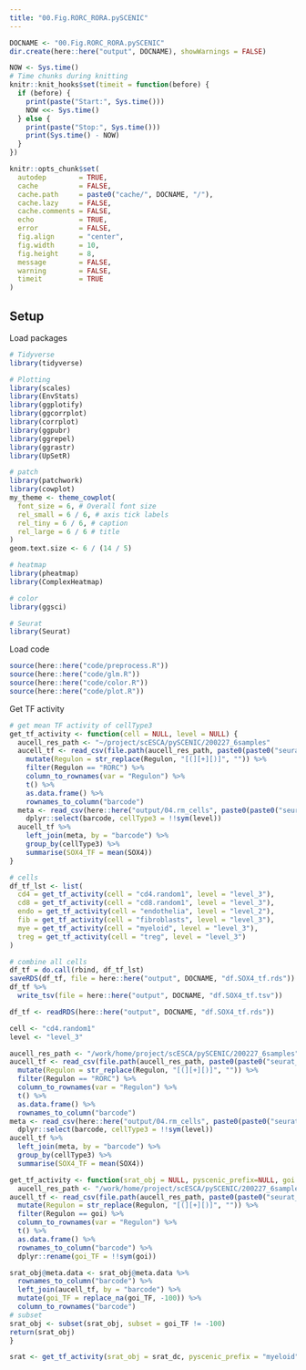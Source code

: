 ```yaml
---
title: "00.Fig.RORC_RORA.pySCENIC"
---
```


```r
DOCNAME <- "00.Fig.RORC_RORA.pySCENIC"
dir.create(here::here("output", DOCNAME), showWarnings = FALSE)

NOW <- Sys.time()
# Time chunks during knitting
knitr::knit_hooks$set(timeit = function(before) {
  if (before) {
    print(paste("Start:", Sys.time()))
    NOW <<- Sys.time()
  } else {
    print(paste("Stop:", Sys.time()))
    print(Sys.time() - NOW)
  }
})

knitr::opts_chunk$set(
  autodep        = TRUE,
  cache          = FALSE,
  cache.path     = paste0("cache/", DOCNAME, "/"),
  cache.lazy     = FALSE,
  cache.comments = FALSE,
  echo           = TRUE,
  error          = FALSE,
  fig.align      = "center",
  fig.width      = 10,
  fig.height     = 8,
  message        = FALSE,
  warning        = FALSE,
  timeit         = TRUE
)
```

## Setup

Load packages

```r
# Tidyverse
library(tidyverse)

# Plotting
library(scales)
library(EnvStats)
library(ggplotify)
library(ggcorrplot)
library(corrplot)
library(ggpubr)
library(ggrepel)
library(ggrastr)
library(UpSetR)

# patch
library(patchwork)
library(cowplot)
my_theme <- theme_cowplot(
  font_size = 6, # Overall font size
  rel_small = 6 / 6, # axis tick labels
  rel_tiny = 6 / 6, # caption
  rel_large = 6 / 6 # title
)
geom.text.size <- 6 / (14 / 5)

# heatmap
library(pheatmap)
library(ComplexHeatmap)

# color
library(ggsci)

# Seurat
library(Seurat)
```

Load code

```r
source(here::here("code/preprocess.R"))
source(here::here("code/glm.R"))
source(here::here("code/color.R"))
source(here::here("code/plot.R"))
```














Get TF activity

```r
# get mean TF activity of cellType3
get_tf_activity <- function(cell = NULL, level = NULL) {
  aucell_res_path <- "~/project/scESCA/pySCENIC/200227_6samples"
  aucell_tf <- read_csv(file.path(aucell_res_path, paste0(paste0("seurat_", cell), ".TF.auc_mtx.csv"))) %>%
    mutate(Regulon = str_replace(Regulon, "[(][+][)]", "")) %>%
    filter(Regulon == "RORC") %>%
    column_to_rownames(var = "Regulon") %>%
    t() %>%
    as.data.frame() %>%
    rownames_to_column("barcode")
  meta <- read_csv(here::here("output/04.rm_cells", paste0(paste0("seurat_", cell), ".cellmeta.csv"))) %>%
    dplyr::select(barcode, cellType3 = !!sym(level))
  aucell_tf %>%
    left_join(meta, by = "barcode") %>%
    group_by(cellType3) %>%
    summarise(SOX4_TF = mean(SOX4))
}

# cells
df_tf_lst <- list(
  cd4 = get_tf_activity(cell = "cd4.random1", level = "level_3"),
  cd8 = get_tf_activity(cell = "cd8.random1", level = "level_3"),
  endo = get_tf_activity(cell = "endothelia", level = "level_2"),
  fib = get_tf_activity(cell = "fibroblasts", level = "level_3"),
  mye = get_tf_activity(cell = "myeloid", level = "level_3"),
  treg = get_tf_activity(cell = "treg", level = "level_3")
)

# combine all cells
df_tf = do.call(rbind, df_tf_lst)
saveRDS(df_tf, file = here::here("output", DOCNAME, "df.SOX4_tf.rds"))
df_tf %>%
  write_tsv(file = here::here("output", DOCNAME, "df.SOX4_tf.tsv"))
```

```r
df_tf <- readRDS(here::here("output", DOCNAME, "df.SOX4_tf.rds"))
```







```r
cell <- "cd4.random1"
level <- "level_3"

aucell_res_path <- "/work/home/project/scESCA/pySCENIC/200227_6samples"
aucell_tf <- read_csv(file.path(aucell_res_path, paste0(paste0("seurat_", cell), ".TF.auc_mtx.csv"))) %>%
  mutate(Regulon = str_replace(Regulon, "[(][+][)]", "")) %>%
  filter(Regulon == "RORC") %>%
  column_to_rownames(var = "Regulon") %>%
  t() %>%
  as.data.frame() %>%
  rownames_to_column("barcode")
meta <- read_csv(here::here("output/04.rm_cells", paste0(paste0("seurat_", cell), ".cellmeta.csv"))) %>%
  dplyr::select(barcode, cellType3 = !!sym(level))
aucell_tf %>%
  left_join(meta, by = "barcode") %>%
  group_by(cellType3) %>%
  summarise(SOX4_TF = mean(SOX4))
```



```r
get_tf_activity <- function(srat_obj = NULL, pyscenic_prefix=NULL, goi = NULL){
  aucell_res_path <- "/work/home/project/scESCA/pySCENIC/200227_6samples"
aucell_tf <- read_csv(file.path(aucell_res_path, paste0(paste0("seurat_", pyscenic_prefix), ".TF.auc_mtx.csv"))) %>%
  mutate(Regulon = str_replace(Regulon, "[(][+][)]", "")) %>%
  filter(Regulon == goi) %>%
  column_to_rownames(var = "Regulon") %>%
  t() %>%
  as.data.frame() %>%
  rownames_to_column("barcode") %>% 
  dplyr::rename(goi_TF = !!sym(goi))

srat_obj@meta.data <- srat_obj@meta.data %>% 
  rownames_to_column("barcode") %>% 
  left_join(aucell_tf, by = "barcode") %>% 
  mutate(goi_TF = replace_na(goi_TF, -100)) %>% 
  column_to_rownames("barcode")
# subset
srat_obj <- subset(srat_obj, subset = goi_TF != -100)
return(srat_obj)
}
```


```r
srat <- get_tf_activity(srat_obj = srat_dc, pyscenic_prefix = "myeloid", goi = "RORC")
```








